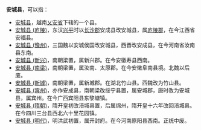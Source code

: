 '''安城县'''，可以指：
*[[安城县|安城县]]，越南[[乂安省|乂安省]]下辖的一个县。
*[[安福县|安城县 (庐陵)]]，东汉[[兴平_(东汉)|兴平]]时以[[长沙郡|长沙郡]]安成县改安城县，属[[庐陵郡|庐陵郡]]，在今江西省安福县。
*[[安城县_(豫州)|安城县 (豫州)]]，三国魏以安城侯国改安城县，西晋改安成县，在今河南省汝南县东南。
*[[安城县_(新兴)|安城县 (新兴)]]，南朝梁置，属新兴郡。在今安徽寿县西南。
*[[阜南县|安城县 (南梁)]]，南朝梁置，属汝南、太原郡。在今安徽阜南县境。北魏以后废。
*[[竹山县|安城县 (新城)]]，南朝梁置，属新城郡。在湖北竹山县。西魏改为竹山县。
*[[安城县_(宾州)|安城县 (宾州)]]，亦作安成县，南朝梁改绥宁县置，属安城郡，唐时改为安城县，属宾州。在今广西宾阳县东黎塘镇。
*[[安城县_(隋朝)|安城县 (隋朝)]]，隋开皇初改涪城县置，后属绵州，隋开皇十六年改回涪城县。在今四川三台县西北六十里花园镇。
*[[安城县_(明代)|安城县 (明代)]]，明洪武初置，属开封府。在今河南原阳县西南。正统中废。

{{Disambiguation|A|Cat=三字亚洲县名消歧义}}